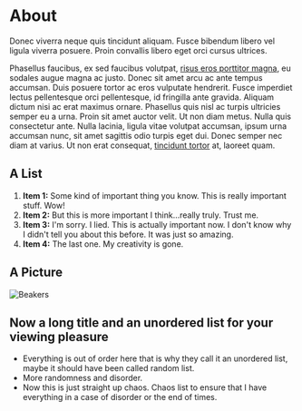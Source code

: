 <SEO
  title="About"
  description="I am an astronaut who likes to visit foreign planets. Unfortuntately I have not ever built a successful rocket and so have only visited this planet. But one day this will all change."
/>

# About

Donec viverra neque quis tincidunt aliquam. Fusce bibendum libero vel ligula viverra posuere. Proin convallis libero eget orci cursus ultrices.

Phasellus faucibus, ex sed faucibus volutpat, [risus eros porttitor magna](https://www.google.com), eu sodales augue magna ac justo. Donec sit amet arcu ac ante tempus accumsan. Duis posuere tortor ac eros vulputate hendrerit. Fusce imperdiet lectus pellentesque orci pellentesque, id fringilla ante gravida. Aliquam dictum nisi ac erat maximus ornare. Phasellus quis nisl ac turpis ultricies semper eu a urna. Proin sit amet auctor velit. Ut non diam metus. Nulla quis consectetur ante. Nulla lacinia, ligula vitae volutpat accumsan, ipsum urna accumsan nunc, sit amet sagittis odio turpis eget dui. Donec semper nec diam at varius. Ut non erat consequat, [tincidunt tortor](https://www.google.com) at, laoreet quam.

## A List

1. **Item 1:** Some kind of important thing you know. This is really important stuff. Wow!
1. **Item 2:** But this is more important I think...really truly. Trust me.
1. **Item 3:** I'm sorry. I lied. This is actually important now. I don't know why I didn't tell you about this before. It was just so amazing.
1. **Item 4:** The last one. My creativity is gone.

## A Picture

![Beakers](../assets/image1.jpg)

## Now a long title and an unordered list for your viewing pleasure

- Everything is out of order here that is why they call it an unordered list, maybe it should have been called random list.
- More randomness and disorder.
- Now this is just straight up chaos. Chaos list to ensure that I have everything in a case of disorder or the end of times.
